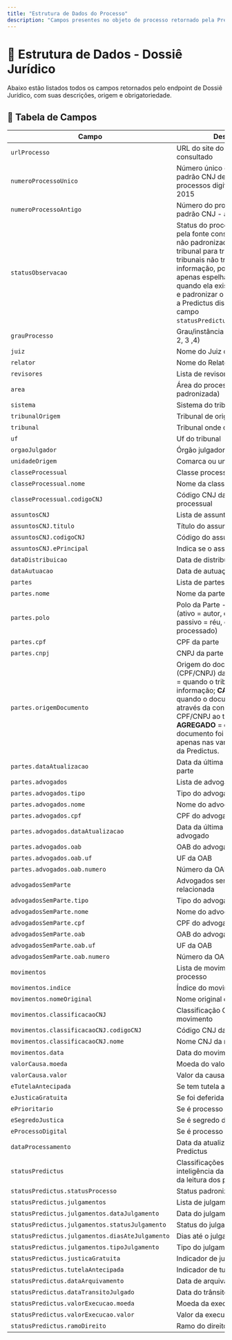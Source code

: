 ```yaml
---
title: "Estrutura de Dados do Processo"
description: "Campos presentes no objeto de processo retornado pela Predictus."
---
```


# 🧾 Estrutura de Dados - Dossiê Jurídico

Abaixo estão listados todos os campos retornados pelo endpoint de Dossiê Jurídico, com suas descrições, origem e obrigatoriedade.

## 📑 Tabela de Campos

| Campo                                           | Descrição                                                                                                                                                                                                                                                                                                                                                 |
| ----------------------------------------------- | --------------------------------------------------------------------------------------------------------------------------------------------------------------------------------------------------------------------------------------------------------------------------------------------------------------------------------------------------------- |
| `urlProcesso`                                   | URL do site do tribunal consultado                                                                                                                                                                                                                                                                                                                        |
| `numeroProcessoUnico`                           | Número único do processo - padrão CNJ definido para processos digitais a partir de 2015                                                                                                                                                                                                                                                                   |
| `numeroProcessoAntigo`                          | Número do processo anterior ao padrão CNJ - anterior a 2015                                                                                                                                                                                                                                                                                               |
| `statusObservacao`                              | Status do processo fornecido pela fonte consultada - campo não padronizado, pode variar de tribunal para tribunal e alguns tribunais não trazem essa informação, por isso, a Predictus apenas espelha a informação quando ela existe. Para substituir e padronizar o campo de status, a Predictus disponibiliza o campo `statusPredictus.statusProcesso`. |
| `grauProcesso`                              | Grau/instância do processo (1, 2, 3 ,4)|
| `juiz`                                          | Nome do Juiz do processo                                                                                                                                                                                                                                                                                                                                  |
| `relator`                                       | Nome do Relator do processo                                                                                                                                                                                                                                                                                                                               |
| `revisores`                                     | Lista de revisores do processo                                                                                                                                                                                                                                                                                                                            |
| `area`                                          | Área do processo (não padronizada)                                                                                                                                                                                                                                                                                                                        |
| `sistema`                                       | Sistema do tribunal consultado                                                                                                                                                                                                                                                                                                                            |
| `tribunalOrigem`                                | Tribunal de origem do processo                                                                                                                                                                                                                                                                                                                            |
| `tribunal`                                      | Tribunal onde o processo tramita                                                                                                                                                                                                                                                                                                                          |
| `uf`                                            | Uf do tribunal                                                                                                                                                                                                                                                                                                                                            |
| `orgaoJulgador`                                 | Órgão julgador (vara)                                                                                                                                                                                                                                                                                                                                     |
| `unidadeOrigem`                                 | Comarca ou unidade da vara                                                                                                                                                                                                                                                                                                                                |
| `classeProcessual`                              | Classe processual padronizada                                                                                                                                                                                                                                                                                                                             |
| `classeProcessual.nome`                         | Nome da classe processual                                                                                                                                                                                                                                                                                                                                 |
| `classeProcessual.codigoCNJ`                    | Código CNJ da classe processual                                                                                                                                                                                                                                                                                                                           |
| `assuntosCNJ`                                   | Lista de assuntos do processo                                                                                                                                                                                                                                                                                                                             |
| `assuntosCNJ.titulo`                            | Título do assunto do CNJ                                                                                                                                                                                                                                                                                                                                  |
| `assuntosCNJ.codigoCNJ`                         | Código do assunto do CNJ                                                                                                                                                                                                                                                                                                                                  |
| `assuntosCNJ.ePrincipal`                        | Indica se o assunto é o principal                                                                                                                                                                                                                                                                                                                         |
| `dataDistribuicao`                              | Data de distribuição do processo                                                                                                                                                                                                                                                                                                                          |
| `dataAutuacao`                                  | Data de autuação do processo                                                                                                                                                                                                                                                                                                                              |
| `partes`                                        | Lista de partes do processo                                                                                                                                                                                                                                                                                                                               |
| `partes.nome`                                   | Nome da parte                                                                                                                                                                                                                                                                                                                                             |
| `partes.polo`                                   | Polo da Parte - Ativo ou passivo (ativo = autor, quem processou / passivo = réu, quem está sendo processado)                                                                                                                                                                                                                                              |
| `partes.cpf`                                    | CPF da parte                                                                                                                                                                                                                                                                                                                                              |
| `partes.cnpj`                                   | CNPJ da parte                                                                                                                                                                                                                                                                                                                                             |
| `partes.origemDocumento`                        | Origem do documento (CPF/CNPJ) da parte: **TRIBUNAL** = quando o tribunal trouxe a informação; **CATALOGO** = quando o documento foi aferido através da consulta por CPF/CNPJ ao tribunal; **AGREGADO** = quando o documento foi aferido baseado apenas nas variáveis utilizadas da Predictus.                                                            |
| `partes.dataAtualizacao`                        | Data da última atualização da parte                                                                                                                                                                                                                                                                                                                       |
| `partes.advogados`                              | Lista de advogados da parte                                                                                                                                                                                                                                                                                                                               |
| `partes.advogados.tipo`                         | Tipo do advogado                                                                                                                                                                                                                                                                                                                                          |
| `partes.advogados.nome`                         | Nome do advogado                                                                                                                                                                                                                                                                                                                                          |
| `partes.advogados.cpf`                          | CPF do advogado                                                                                                                                                                                                                                                                                                                                           |
| `partes.advogados.dataAtualizacao`              | Data da última atualização do advogado                                                                                                                                                                                                                                                                                                                    |
| `partes.advogados.oab`                          | OAB do advogado                                                                                                                                                                                                                                                                                                                                           |
| `partes.advogados.oab.uf`                       | UF da OAB                                                                                                                                                                                                                                                                                                                                                 |
| `partes.advogados.oab.numero`                   | Número da OAB                                                                                                                                                                                                                                                                                                                                             |
| `advogadosSemParte`                             | Advogados sem parte relacionada                                                                                                                                                                                                                                                                                                                           |
| `advogadosSemParte.tipo`                        | Tipo do advogado                                                                                                                                                                                                                                                                                                                                          |
| `advogadosSemParte.nome`                        | Nome do advogado                                                                                                                                                                                                                                                                                                                                          |
| `advogadosSemParte.cpf`                         | CPF do advogado                                                                                                                                                                                                                                                                                                                                           |
| `advogadosSemParte.oab`                         | OAB do advogado                                                                                                                                                                                                                                                                                                                                           |
| `advogadosSemParte.oab.uf`                      | UF da OAB                                                                                                                                                                                                                                                                                                                                                 |
| `advogadosSemParte.oab.numero`                  | Número da OAB                                                                                                                                                                                                                                                                                                                                             |
| `movimentos`                                    | Lista de movimentos do processo                                                                                                                                                                                                                                                                                                                           |
| `movimentos.indice`                             | Índice do movimento                                                                                                                                                                                                                                                                                                                                       |
| `movimentos.nomeOriginal`                       | Nome original do movimento                                                                                                                                                                                                                                                                                                                                |
| `movimentos.classificacaoCNJ`                   | Classificação CNJ do movimento                                                                                                                                                                                                                                                                                                                            |
| `movimentos.classificacaoCNJ.codigoCNJ`         | Código CNJ da movimentação                                                                                                                                                                                                                                                                                                                                |
| `movimentos.classificacaoCNJ.nome`              | Nome CNJ da movimentação                                                                                                                                                                                                                                                                                                                                  |
| `movimentos.data`                               | Data do movimento                                                                                                                                                                                                                                                                                                                                         |
| `valorCausa.moeda`                              | Moeda do valor da causa                                                                                                                                                                                                                                                                                                                                   |
| `valorCausa.valor`                              | Valor da causa                                                                                                                                                                                                                                                                                                                                            |
| `eTutelaAntecipada`                             | Se tem tutela antecipada                                                                                                                                                                                                                                                                                                                                  |
| `eJusticaGratuita`                              | Se foi deferida justiça gratuita                                                                                                                                                                                                                                                                                                                          |
| `ePrioritario`                                  | Se é processo prioritário                                                                                                                                                                                                                                                                                                                                 |
| `eSegredoJustica`                               | Se é segredo de justiça                                                                                                                                                                                                                                                                                                                                   |
| `eProcessoDigital`                              | Se é processo digital                                                                                                                                                                                                                                                                                                                                     |
| `dataProcessamento`                             | Data da atualização pela Predictus                                                                                                                                                                                                                                                                                                                        |
| `statusPredictus`                               | Classificações feitas pela inteligência da Predictus, a partir da leitura dos processos                                                                                                                                                                                                                                                                   |
| `statusPredictus.statusProcesso`                | Status padronizado do processo                                                                                                                                                                                                                                                                                                                            |
| `statusPredictus.julgamentos`                   | Lista de julgamentos                                                                                                                                                                                                                                                                                                                                      |
| `statusPredictus.julgamentos.dataJulgamento`    | Data do julgamento                                                                                                                                                                                                                                                                                                                                        |
| `statusPredictus.julgamentos.statusJulgamento`  | Status do julgamento                                                                                                                                                                                                                                                                                                                                      |
| `statusPredictus.julgamentos.diasAteJulgamento` | Dias até o julgamento                                                                                                                                                                                                                                                                                                                                     |
| `statusPredictus.julgamentos.tipoJulgamento`    | Tipo do julgamento                                                                                                                                                                                                                                                                                                                                        |
| `statusPredictus.justicaGratuita`               | Indicador de justiça gratuita                                                                                                                                                                                                                                                                                                                             |
| `statusPredictus.tutelaAntecipada`              | Indicador de tutela antecipada                                                                                                                                                                                                                                                                                                                            |
| `statusPredictus.dataArquivamento`              | Data de arquivamento                                                                                                                                                                                                                                                                                                                                      |
| `statusPredictus.dataTransitoJulgado`           | Data do trânsito em julgado                                                                                                                                                                                                                                                                                                                               |
| `statusPredictus.valorExecucao.moeda`           | Moeda da execução                                                                                                                                                                                                                                                                                                                                         |
| `statusPredictus.valorExecucao.valor`           | Valor da execução                                                                                                                                                                                                                                                                                                                                         |
| `statusPredictus.ramoDireito`                   | Ramo do direito padronizado                                                                                                                                                                                                                                                                                                                               |